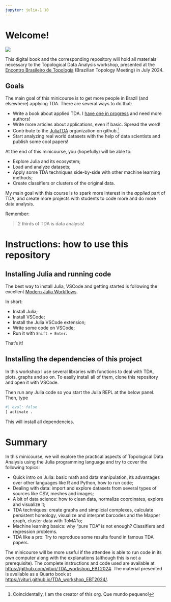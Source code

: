 ```yaml
---
jupyter: julia-1.10
---
```


# Welcome! {.unnumbered}

![](images/ebt.png)

This digital book and the corresponding repository will hold all materials necessary to the Topological Data Analysis workshop, presented at the [Encontro Brasileiro de Topologia](https://xxiiiebt.ime.ufba.br/) (Brazilian Topology Meeting) in July 2024.

## Goals

The main goal of this minicourse is to get more people in Brazil (and elsewhere) applying TDA. There are several ways to do that: 

- Write a book about applied TDA. I [have one in progress](https://vituri.github.io/TDA_with_julia/digits.html) and need more authors!
- Write more articles about applications, even if basic. Spread the word!
- Contribute to the [JuliaTDA](https://github.com/JuliaTDA) organization on github.^[Coincidentally, I am the creator of this org. Que mundo pequeno!]
- Start analyzing real world datasets with the help of data scientists and publish some cool papers!

At the end of this minicourse, you (hopefully) will be able to:

- Explore Julia and its ecosystem;
- Load and analyze datasets;
- Apply some TDA techniques side-by-side with other machine learning methods;
- Create classifiers or clusters of the original data.

My main goal with this course is to spark more interest in the *applied* part of TDA, and create more projects with students to code more and do more data analysis.

Remember: 

> 2 thirds of TDA is data analysis!

# Instructions: how to use this repository

## Installing Julia and running code

The best way to install Julia, VSCode and getting started is following the excellent [Modern Julia Workflows](https://modernjuliaworkflows.org/).

In short:

- Install Julia;
- Install VSCode;
- Install the Julia VSCode extension;
- Write some code on VSCode;
- Run it with `Shift + Enter`.

That's it!

## Installing the dependencies of this project

In this workshop I use several libraries with functions to deal with TDA, plots, graphs and so on. To easily install all of them, clone this repository and open it with VSCode.

Then run any Julia code so you start the Julia REPL at the below panel. Then, type

```julia
#| eval: false
] activate .
```

This will install all dependencies.

# Summary

In this minicourse, we will explore the practical aspects of Topological Data Analysis using the Julia programming language and try to cover the following topics:

- Quick intro on Julia: basic math and data manipulation, its advantages over other languages like R and Python, how to run code;
- Dealing with data: import and explore datasets from several types of sources like CSV, meshes and images;
- A bit of data science: how to clean data, normalize coordinates, explore and visualize it;
- TDA techniques: create graphs and simplicial complexes, calculate persistent homology, visualize and interpret barcodes and the Mapper graph, cluster data with ToMATo;
- Machine learning basics: why "pure TDA" is not enough? Classifiers and regression problems.
- TDA like a pro: Try to reproduce some results found in famous TDA papers.

The minicourse will be more useful if the attendee is able to run code in its own computer along with the explanations (although this is not a prerequisite). The complete instructions and code used are available at [https://github.com/vituri/TDA_workshop_EBT2024](https://github.com/vituri/TDA_workshop_EBT2024). The material presented is available as a Quarto book at [https://vituri.github.io/TDA_workshop_EBT2024/](https://vituri.github.io/TDA_workshop_EBT2024/).
